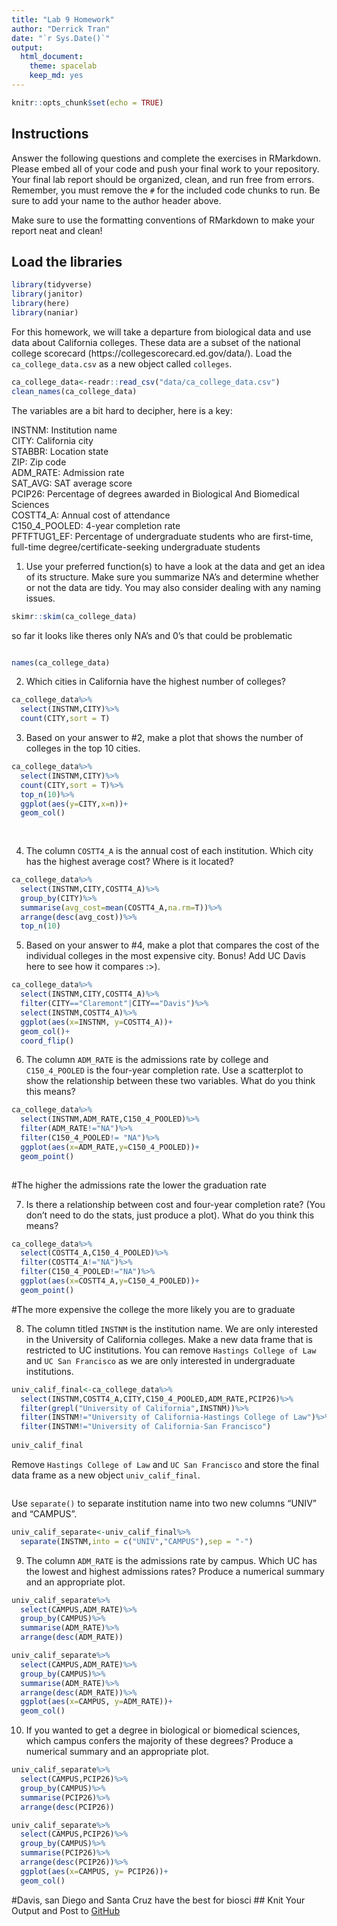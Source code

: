 ```yaml
---
title: "Lab 9 Homework"
author: "Derrick Tran"
date: "`r Sys.Date()`"
output:
  html_document: 
    theme: spacelab
    keep_md: yes
---
```


```r
knitr::opts_chunk$set(echo = TRUE)
```

## Instructions
Answer the following questions and complete the exercises in RMarkdown. Please embed all of your code and push your final work to your repository. Your final lab report should be organized, clean, and run free from errors. Remember, you must remove the `#` for the included code chunks to run. Be sure to add your name to the author header above.  

Make sure to use the formatting conventions of RMarkdown to make your report neat and clean!  

## Load the libraries
```r
library(tidyverse)
library(janitor)
library(here)
library(naniar)
``` 

For this homework, we will take a departure from biological data and use data about California colleges. These data are a subset of the national college scorecard (https://collegescorecard.ed.gov/data/). Load the `ca_college_data.csv` as a new object called `colleges`.
```r
ca_college_data<-readr::read_csv("data/ca_college_data.csv")
clean_names(ca_college_data)
```

The variables are a bit hard to decipher, here is a key:  

INSTNM: Institution name  
CITY: California city  
STABBR: Location state  
ZIP: Zip code  
ADM_RATE: Admission rate  
SAT_AVG: SAT average score  
PCIP26: Percentage of degrees awarded in Biological And Biomedical Sciences  
COSTT4_A: Annual cost of attendance  
C150_4_POOLED: 4-year completion rate  
PFTFTUG1_EF: Percentage of undergraduate students who are first-time, full-time degree/certificate-seeking undergraduate students  

1. Use your preferred function(s) to have a look at the data and get an idea of its structure. Make sure you summarize NA's and determine whether or not the data are tidy. You may also consider dealing with any naming issues.
```r
skimr::skim(ca_college_data)
```
so far it looks like theres only NA's and 0's that could be problematic 
```r

```

```r
names(ca_college_data)
```

2. Which cities in California have the highest number of colleges?
```r
ca_college_data%>%
  select(INSTNM,CITY)%>%
  count(CITY,sort = T)
```

3. Based on your answer to #2, make a plot that shows the number of colleges in the top 10 cities.
```r
ca_college_data%>%
  select(INSTNM,CITY)%>%
  count(CITY,sort = T)%>%
  top_n(10)%>%
  ggplot(aes(y=CITY,x=n))+
  geom_col()
  
  
```

4. The column `COSTT4_A` is the annual cost of each institution. Which city has the highest average cost? Where is it located?
```r
ca_college_data%>%
  select(INSTNM,CITY,COSTT4_A)%>%
  group_by(CITY)%>%
  summarise(avg_cost=mean(COSTT4_A,na.rm=T))%>%
  arrange(desc(avg_cost))%>%
  top_n(10)

```

5. Based on your answer to #4, make a plot that compares the cost of the individual colleges in the most expensive city. Bonus! Add UC Davis here to see how it compares :>).
```r
ca_college_data%>%
  select(INSTNM,CITY,COSTT4_A)%>%
  filter(CITY=="Claremont"|CITY=="Davis")%>%
  select(INSTNM,COSTT4_A)%>%
  ggplot(aes(x=INSTNM, y=COSTT4_A))+
  geom_col()+
  coord_flip()
```

6. The column `ADM_RATE` is the admissions rate by college and `C150_4_POOLED` is the four-year completion rate. Use a scatterplot to show the relationship between these two variables. What do you think this means?
```r
ca_college_data%>%
  select(INSTNM,ADM_RATE,C150_4_POOLED)%>%
  filter(ADM_RATE!="NA")%>%
  filter(C150_4_POOLED!= "NA")%>%
  ggplot(aes(x=ADM_RATE,y=C150_4_POOLED))+
  geom_point()
  
```


#The higher the admissions rate the lower the graduation rate


7. Is there a relationship between cost and four-year completion rate? (You don't need to do the stats, just produce a plot). What do you think this means?
```r
ca_college_data%>%
  select(COSTT4_A,C150_4_POOLED)%>%
  filter(COSTT4_A!="NA")%>%
  filter(C150_4_POOLED!="NA")%>%
  ggplot(aes(x=COSTT4_A,y=C150_4_POOLED))+
  geom_point()
```


#The more expensive the college the more likely you are to graduate


8. The column titled `INSTNM` is the institution name. We are only interested in the University of California colleges. Make a new data frame that is restricted to UC institutions. You can remove `Hastings College of Law` and `UC San Francisco` as we are only interested in undergraduate institutions.
```r
univ_calif_final<-ca_college_data%>%
  select(INSTNM,COSTT4_A,CITY,C150_4_POOLED,ADM_RATE,PCIP26)%>%
  filter(grepl("University of California",INSTNM))%>%
  filter(INSTNM!="University of California-Hastings College of Law")%>%
  filter(INSTNM!="University of California-San Francisco")
  
univ_calif_final  
```

Remove `Hastings College of Law` and `UC San Francisco` and store the final data frame as a new object `univ_calif_final`.
```r

```

Use `separate()` to separate institution name into two new columns "UNIV" and "CAMPUS".
```r
univ_calif_separate<-univ_calif_final%>%
  separate(INSTNM,into = c("UNIV","CAMPUS"),sep = "-")
```

9. The column `ADM_RATE` is the admissions rate by campus. Which UC has the lowest and highest admissions rates? Produce a numerical summary and an appropriate plot.
```r
univ_calif_separate%>%
  select(CAMPUS,ADM_RATE)%>%
  group_by(CAMPUS)%>%
  summarise(ADM_RATE)%>%
  arrange(desc(ADM_RATE))
```

```r
univ_calif_separate%>%
  select(CAMPUS,ADM_RATE)%>%
  group_by(CAMPUS)%>%
  summarise(ADM_RATE)%>%
  arrange(desc(ADM_RATE))%>%
  ggplot(aes(x=CAMPUS, y=ADM_RATE))+
  geom_col()
```

10. If you wanted to get a degree in biological or biomedical sciences, which campus confers the majority of these degrees? Produce a numerical summary and an appropriate plot.
```r
univ_calif_separate%>%
  select(CAMPUS,PCIP26)%>%
  group_by(CAMPUS)%>%
  summarise(PCIP26)%>%
  arrange(desc(PCIP26))
```

```r
univ_calif_separate%>%
  select(CAMPUS,PCIP26)%>%
  group_by(CAMPUS)%>%
  summarise(PCIP26)%>%
  arrange(desc(PCIP26))%>%
  ggplot(aes(x=CAMPUS, y= PCIP26))+
  geom_col()
```
#Davis, san Diego and Santa Cruz have the best for biosci
## Knit Your Output and Post to [GitHub](https://github.com/FRS417-DataScienceBiologists)